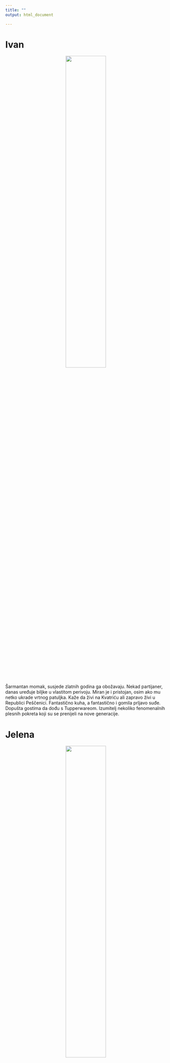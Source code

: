 ```yaml
---
title: ""
output: html_document

---
```


# Ivan

<center>
![](IMG_5114.jpg){height=50% width=50%}
</center>

Šarmantan momak, susjede zlatnih godina ga obožavaju. Nekad partijaner, danas uređuje biljke u vlastitom perivoju. Miran je i pristojan, osim ako mu netko ukrade vrtnog patuljka. Kaže da živi na Kvatriću ali zapravo živi u Republici Peščenici.  Fantastično kuha, a fantastično i gomila prljavo suđe. Dopušta gostima da dođu s Tupperwareom. Izumitelj nekoliko fenomenalnih plesnih pokreta koji su se prenijeli na nove generacije. 

# Jelena

<center>
![](jelena_foto_2.jpeg){height=50% width=50%}
</center>

Za razliku od Ivana, Jelena nema sreće s biljkama. Čak ni s onim jednostavnim za održavanje. Fan pjevanja, joge i Coca-Cole. Naizgled nježna, no ipak je dijete Dubrave, pa nemojte da vas izgleda zavara. Poznata je po aktivnom slušanju, parafraziranju i reflektiranju osjećaja. Tim redoslijedom. Odnedavno proživljava novu mladost u  kojoj otkriva planinarenje, jahanje i skvoš. Ponosna je vlasnica Lune, francuske buldogice koja voli trešnje i za koju se sumnja da je vegetarijanka i neotkrivena sportašica.